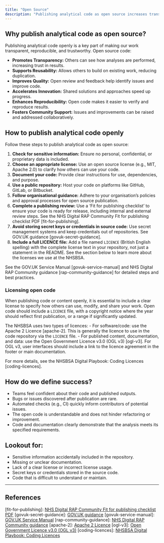 ```yaml
---
title: "Open Source"
description: "Publishing analytical code as open source increases transparency, collaboration, and reusability."
---
```


## Why publish analytical code as open source?

Publishing analytical code openly is a key part of making our work transparent, reproducible, and trustworthy. Open source code:

* **Promotes Transparency:** Others can see how analyses are performed, increasing trust in results.
* **Supports Reusability:** Allows others to build on existing work, reducing duplication.
* **Improves Quality:** Open review and feedback help identify issues and improve code.
* **Accelerates Innovation:** Shared solutions and approaches speed up progress.
* **Enhances Reproducibility:** Open code makes it easier to verify and reproduce results.
* **Fosters Community Support:** Issues and improvements can be raised and addressed collaboratively.

## How to publish analytical code openly

Follow these steps to publish analytical code as open source:

1. **Check for sensitive information:** Ensure no personal, confidential, or proprietary data is included.
2. **Choose an appropriate license:** Use an open source license (e.g., MIT, Apache 2.0) to clarify how others can use your code.
3. **Document your code:** Provide clear instructions for use, dependencies, and purpose.
4. **Use a public repository:** Host your code on platforms like GitHub, GitLab, or Bitbucket.
5. **Follow organisational guidance:** Adhere to your organisation’s policies and approval processes for open source publication.
6. **Complete a publishing review:** Use a 'Fit for publishing checklist' to ensure your code is ready for release, including internal and external review steps. See the NHS Digital RAP Community Fit for publishing checklist PDF [fit-for-publishing].
7. **Avoid storing secret keys or credentials in source code:** Use secret management systems and keep credentials out of repositories. See GOV.UK guidance [govuk-secret-guidance].
8. **Include a full LICENCE file:** Add a file named `LICENCE` (British English spelling) with the complete license text in your repository, not just a statement in the README. See the section below to learn more about the licenses we use at the NHSBSA.

See the GOV.UK Service Manual [govuk-service-manual] and NHS Digital RAP Community guidance [rap-community-guidance] for detailed steps and best practices.

### Licensing open code

When publishing code or content openly, it is essential to include a clear license to specify how others can use, modify, and share your work. Open code should include a `LICENCE` file, with a copyright notice where the year should reflect first publication, or a range if significantly updated.  

The NHSBSA uses two types of licences:
- For software/code: use the Apache 2 Licence [apache-2]. This is generally the licence to use in the code repository via the `LICENCE` file. 
- For published content, documentation, and data: use the Open Government Licence v3.0 (OGL v3) [ogl-v3]. For OGL v3, user interfaces should include a link to the licence agreement in the footer or main documentation.

For more details, see the NHSBSA Digital Playbook: Coding Licences [coding-licences].

## How do we define success?

* Teams feel confident about their code and published outputs.
* Bugs or issues discovered after publication are rare.
* Automated checks (e.g., CI) quickly inform contributors of potential issues.
* The open code is understandable and does not hinder refactoring or improvement.
* Code and documentation clearly demonstrate that the analysis meets its specified requirements.

## Lookout for:

* Sensitive information accidentally included in the repository.
* Missing or unclear documentation.
* Lack of a clear license or incorrect license usage.
* Secret keys or credentials stored in the source code.
* Code that is difficult to understand or maintain.

---

## References

[fit-for-publishing]: [NHS Digital RAP Community Fit for publishing checklist PDF](https://nhsdigital.github.io/rap-community-of-practice/images/Fit_for_publishing_checklist.pdf)
[govuk-secret-guidance]: [GOV.UK guidance](https://www.gov.uk/service-manual/technology/making-source-code-open-and-reusable#you-must-not-store-secret-keys-or-credentials-in-the-source-code)
[govuk-service-manual]: [GOV.UK Service Manual](https://www.gov.uk/service-manual/technology/making-source-code-open-and-reusable#making-the-code-open)
[rap-community-guidance]: [NHS Digital RAP Community guidance](https://nhsdigital.github.io/rap-community-of-practice/implementing_RAP/publishing_code/how-to-publish-your-code-in-the-open/)
[apache-2]: [Apache 2 Licence](https://www.apache.org/licenses/LICENSE-2.0)
[ogl-v3]: [Open Government Licence v3.0 (OGL v3)](https://www.nationalarchives.gov.uk/doc/open-government-licence/version/3/)
[coding-licences]: [NHSBSA Digital Playbook: Coding Licences](https://nhsbsa.github.io/nhsbsa-digital-playbook/development/coding-licences/#ogl-v3)
